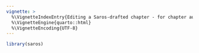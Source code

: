 ```yaml
---
vignette: >
  %\VignetteIndexEntry{Editing a Saros-drafted chapter - for chapter authors}
  %\VignetteEngine{quarto::html}
  %\VignetteEncoding{UTF-8}
---
```



```r
library(saros)
```
